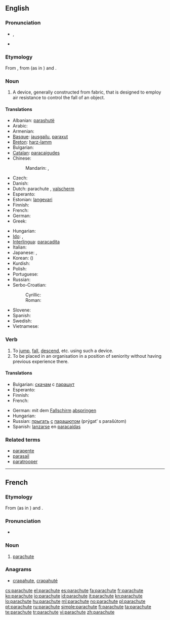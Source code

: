 {{wikipedia|dab=parachute (disambiguation)|parachute}}
==English==

===Pronunciation===
* {{IPA|/ˈpærəʃuːt/}}, {{SAMPA|/'p{r@Su:t/}}
* {{audio|en-us-parachute.ogg|Audio (US)}}

===Etymology===
From {{etyl|fr}} {{term|parachute|lang=fr}}, from {{term|para-||protection against|lang=fr}} (as in {{term|parasol|lang=fr}}) and {{term|chute||fall|lang=fr}}.

===Noun===
{{wikipedia}}
{{en-noun}}

# {{aviation}} A device, generally constructed from fabric, that is designed to employ air resistance to control the fall of an object.

====Translations====
{{trans-top|a device designed to control the fall of an object}}
* Albanian: [[parashutë]] {{f}}
* Arabic: {{t|ar|براشوت|m|tr=barashuut}}
* Armenian: {{t-|hy|պարաշյուտ|tr=parašyut}}
* [[Basque]]: [[jausgailu]], [[paraxut]]
* [[Breton]]: [[harz-lamm]] {{m}}
* Bulgarian: {{t+|bg|парашут|m}}
* [[Catalan]]: [[paracaigudes]] {{m}}
* Chinese:
*: Mandarin: {{t|cmn|降落傘|sc=Hani}}, {{t|cmn|降落伞|tr=jiàngluòsǎn|sc=Hani}}
* Czech: {{t-|cs|padák|m}}
* Danish: {{t|da|faldskærm|c}}
* Dutch: parachute {{m}}, [[valscherm]] {{n}}
* Esperanto: {{t-|eo|paraŝuto|xs=Esperanto}}
* Estonian: [[langevari]]
* Finnish: {{t-|fi|laskuvarjo}}
* French: {{t+|fr|parachute|m}}
* German: {{t+|de|Fallschirm|m}}
* Greek: {{t|el|αλεξίπτωτο|n|tr=alexíptoto}}
{{trans-mid}}
* Hungarian: {{t+|hu|ejtőernyő}}
* [[Ido]]: {{t+|io|parashuto|xs=Ido}},  {{t+|io|parafalo|xs=Ido}}
* [[Interlingua]]: [[paracadita]]
* Italian: {{t-|it|paracadute|m}}
* Japanese: {{t|ja|落下傘|tr=らっかさん, rakkasan}}, {{t|ja|パラシュート|tr=parashūto}}
* Korean: {{t+|ko|낙하산|tr=nakasan}} ({{t|ko|落下傘}})
* Kurdish: {{ku-Arab|[[په‌ڕاشوت]]}}
* Polish: {{t+|pl|spadochron|m}}
* Portuguese: {{t+|pt|pára-quedas|m}}
* Russian: {{t+|ru|парашют|m|tr=parašjút}}
* Serbo-Croatian:
*: Cyrillic: {{tø|sh|падобран|m|sc=Cyrl|xs=Serbo-Croatian}}
*: Roman: {{tø|sh|padobran|m|xs=Serbo-Croatian}}
* Slovene: {{t+|sl|padalo|n}}
* Spanish: {{t-|es|paracaídas|m}}
* Swedish: {{t+|sv|fallskärm|c}}
* Vietnamese: {{t|vi|cái dù|xs=Vietnamese}}
{{trans-bottom}}

===Verb===
{{en-verb|parachut|ing}}

# To [[jump]], [[fall]], [[descend]], etc. using such a device.
# To be placed in an organisation in a position of seniority without having previous experience there.

====Translations====
{{trans-top|to jump with a parachute}}
* Bulgarian: [[скачам]] с [[парашут]]
* Esperanto: {{t-|eo|paraŝuti|xs=Esperanto}}
* Finnish: {{t+|fi|hypätä}} {{t-|fi|laskuvarjo|alt=laskuvarjolla}}
* French: {{t+|fr|parachuter}}
{{trans-mid}}
* German: mit dem [[Fallschirm]] [[abspringen]]
* Hungarian: {{t|hu|ejtőernyőzik}}
* Russian: [[прыгать]] [[с#Russian|с]] [[парашют|парашютом]] (prýgat’ s parašútom)
* Spanish: [[lanzarse]] en [[paracaídas]]
{{trans-bottom}}

===Related terms===
* [[parapente]]
* [[parasail]]
* [[paratrooper]]

----

==French==

===Etymology===
From {{term|para-||protection against|lang=fr}} (as in {{term|parasol|lang=fr}}) and {{term|chute||fall|lang=fr}}.

===Pronunciation===
* {{audio|Fr-parachute.ogg|audio}}

===Noun===
{{fr-noun|m}}

# [[#Noun|parachute]]

===Anagrams===
* [[crapahute#French|crapahute]], [[crapahuté#French|crapahuté]]

[[cs:parachute]]
[[el:parachute]]
[[es:parachute]]
[[fa:parachute]]
[[fr:parachute]]
[[ko:parachute]]
[[io:parachute]]
[[id:parachute]]
[[it:parachute]]
[[kn:parachute]]
[[lo:parachute]]
[[hu:parachute]]
[[ml:parachute]]
[[no:parachute]]
[[pl:parachute]]
[[pt:parachute]]
[[ru:parachute]]
[[simple:parachute]]
[[fi:parachute]]
[[ta:parachute]]
[[te:parachute]]
[[tr:parachute]]
[[vi:parachute]]
[[zh:parachute]]
